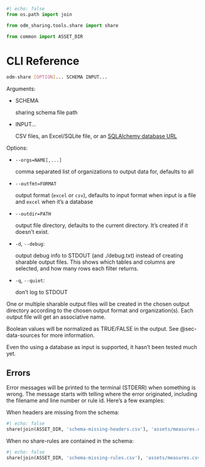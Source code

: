 ```python
#| echo: false
from os.path import join

from odm_sharing.tools.share import share

from common import ASSET_DIR
```

# CLI Reference {#sec-cli-ref}

```bash
odm-share [OPTION]... SCHEMA INPUT...
```

Arguments:

- SCHEMA

  sharing schema file path

- INPUT...

  CSV files, an Excel/SQLite file, or an [SQLAlchemy database URL](https://docs.sqlalchemy.org/en/20/core/engines.html#database-urls)

Options:

- `--orgs=NAME[,...]`

    comma separated list of organizations to output data for, defaults to all

- `--outfmt=FORMAT`

    output format (`excel` or `csv`), defaults to input format when input is a
    file and `excel` when it's a database

- `--outdir=PATH`

    output file directory, defaults to the current directory. It's created if
    it doesn't exist.

- `-d`, `--debug`:

    output debug info to STDOUT (and ./debug.txt) instead of creating sharable
    output files. This shows which tables and columns are selected, and how
    many rows each filter returns.

- `-q`, `--quiet`:

    don't log to STDOUT

One or multiple sharable output files will be created in the chosen output
directory according to the chosen output format and organization(s). Each
output file will get an associative name.

::: {.callout-warning}
Boolean values will be normalized as TRUE/FALSE in the output. See
@sec-data-sources for more information.
:::

::: {.callout-warning}
Even tho using a database as input is supported, it hasn't been tested much
yet.
:::

## Errors

Error messages will be printed to the terminal (STDERR) when something is
wrong. The message starts with telling where the error originated, including
the filename and line number or rule id. Here's a few examples:

When headers are missing from the schema:

```python
#| echo: false
share(join(ASSET_DIR, 'schema-missing-headers.csv'), 'assets/measures.csv')
```

When no share-rules are contained in the schema:

```python
#| echo: false
share(join(ASSET_DIR, 'schema-missing-rules.csv'), 'assets/measures.csv')
```
